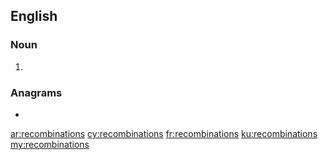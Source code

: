 ==English==

===Noun===
{{head|en|noun plural form}}

# {{plural of|recombination|lang=en}}

===Anagrams===
* {{l|en|nanobiometrics}}

[[ar:recombinations]]
[[cy:recombinations]]
[[fr:recombinations]]
[[ku:recombinations]]
[[my:recombinations]]